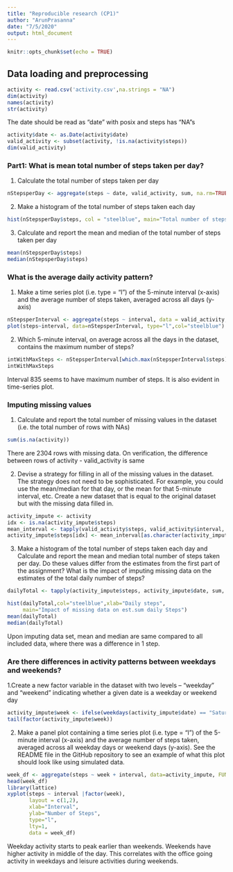 ```yaml
---
title: "Reproducible research (CP1)"
author: "ArunPrasanna"
date: "7/5/2020"
output: html_document
---
```


```r
knitr::opts_chunk$set(echo = TRUE)
```

## Data loading and preprocessing

```r
activity <- read.csv('activity.csv',na.strings = "NA")
dim(activity)
names(activity)
str(activity)
```

The date should be read as "date" with posix and steps has "NA"s
```r
activity$date <- as.Date(activity$date)
valid_activity <- subset(activity, !is.na(activity$steps))
dim(valid_activity)
```

### Part1: What is mean total number of steps taken per day?

1. Calculate the total number of steps taken per day
```r
nStepsperDay <- aggregate(steps ~ date, valid_activity, sum, na.rm=TRUE)
```
2.  Make a histogram of the total number of steps taken each day
```r
hist(nStepsperDay$steps, col = "steelblue", main="Total number of steps taken each day",xlab = "Steps per Day")
```
3. Calculate and report the mean and median of the total number of steps taken per day
```r
mean(nStepsperDay$steps)
median(nStepsperDay$steps)
```

### What is the average daily activity pattern?

1. Make a time series plot (i.e. \color{red}{\verb|type = "l"|}type = "l") of the 5-minute interval (x-axis) and the average number of steps taken, averaged across all days (y-axis)

```r
nStepsperInterval <- aggregate(steps ~ interval, data = valid_activity, mean, na.rm=TRUE)
plot(steps~interval, data=nStepsperInterval, type="l",col="steelblue")
```

2. Which 5-minute interval, on average across all the days in the dataset, contains the maximum number of steps?

```r
intWithMaxSteps <- nStepsperInterval[which.max(nStepsperInterval$steps),]$interval
intWithMaxSteps
```

Interval 835 seems to have maximum number of steps. It is also evident in time-series plot.

### Imputing missing values

1. Calculate and report the total number of missing values in the dataset (i.e. the total number of rows with \color{red}{\verb|NA|}NAs)

```r
sum(is.na(activity))
```

There are 2304 rows with missing data. On verification, the difference between rows of activity - valid_activity is same

2. Devise a strategy for filling in all of the missing values in the dataset. The strategy does not need to be sophisticated. For example, you could use the mean/median for that day, or the mean for that 5-minute interval, etc. Create a new dataset that is equal to the original dataset but with the missing data filled in.

```r
activity_impute <- activity
idx <- is.na(activity_impute$steps)
mean_interval <- tapply(valid_activity$steps, valid_activity$interval, mean, na.rm=TRUE, simplify = T)
activity_impute$steps[idx] <- mean_interval[as.character(activity_impute$interval[idx])]
```

3. Make a histogram of the total number of steps taken each day and Calculate and report the mean and median total number of steps taken per day. Do these values differ from the estimates from the first part of the assignment? What is the impact of imputing missing data on the estimates of the total daily number of steps?

```r
dailyTotal <- tapply(activity_impute$steps, activity_impute$date, sum, na.rm=TRUE, simplify = T)

hist(dailyTotal,col="steelblue",xlab="Daily steps",
     main="Impact of missing data on est.sum daily Steps")
mean(dailyTotal)
median(dailyTotal)
```

Upon imputing data set, mean and median are same compared to all included data, where there was a difference in 1 step.

### Are there differences in activity patterns between weekdays and weekends?

1.Create a new factor variable in the dataset with two levels – “weekday” and “weekend” indicating whether a given date is a weekday or weekend day

```r
activity_impute$week <- ifelse(weekdays(activity_impute$date) == "Saturday" | weekdays(activity_impute$date) == "Sunday", "weekend","weekday")
tail(factor(activity_impute$week))
```

2. Make a panel plot containing a time series plot (i.e. \color{red}{\verb|type = "l"|}type = "l") of the 5-minute interval (x-axis) and the average number of steps taken, averaged across all weekday days or weekend days (y-axis). See the README file in the GitHub repository to see an example of what this plot should look like using simulated data.

```r
week_df <- aggregate(steps ~ week + interval, data=activity_impute, FUN=mean)
head(week_df)
library(lattice)
xyplot(steps ~ interval |factor(week),
       layout = c(1,2),
       xlab="Interval",
       ylab="Number of Steps",
       type="l",
       lty=1,
       data = week_df)
```

Weekday activity starts to peak earlier than weekends. Weekends have higher activity in middle of the day. This correlates with the office going activity in weekdays and leisure activities during weekends.